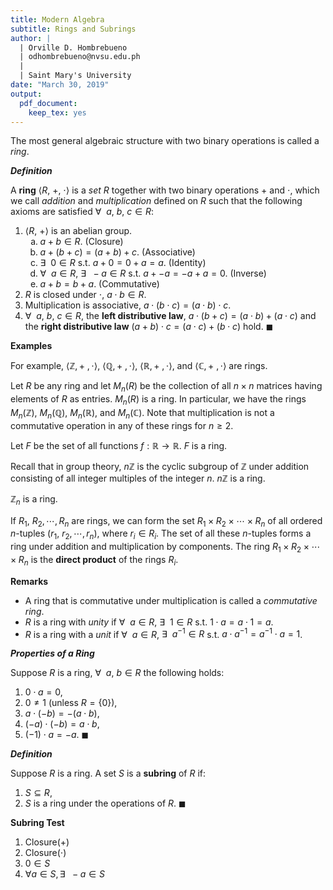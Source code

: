 ```yaml
---
title: Modern Algebra
subtitle: Rings and Subrings
author: |
  | Orville D. Hombrebueno
  | odhombrebueno@nvsu.edu.ph
  |
  | Saint Mary's University
date: "March 30, 2019"
output: 
  pdf_document: 
    keep_tex: yes
---
```

The most general algebraic structure with two binary operations is called a *ring*.

***Definition***

A **ring** $\langle R,\:+,\:\cdot\rangle$ is a *set* $R$ together with two binary operations $+$ and $\cdot$, which we call *addition* and *multiplication* defined on $R$ such that the following axioms are satisfied $\forall \:\:a,\: b,\:c \in R$:

1. $\langle R,\:+\rangle$ is an abelian group.
    a. $a+b \in R$. (Closure)
    b. $a+(b+c)=(a+b)+c$. (Associative)
    c. $\exists \:\:0 \in R$ s.t. $a+0=0+a=a$. (Identity)
    d. $\forall \:\:a\in R,$ $\exists \:\:-a\in R$ s.t. $a+-a=-a+a=0$. (Inverse)
    e. $a+b=b+a$. (Commutative)
2. $R$ is closed under $\cdot$, $a \cdot b\in R$.
3. Multiplication is associative, $a\cdot(b\cdot c)=(a\cdot b)\cdot c$.
4. $\forall \:\:a,\:b,\:c\in R$, the **left distributive law**, $a\cdot(b+c)=(a\cdot b)+(a\cdot c)$ and the **right distributive law** $(a+b)\cdot c=(a\cdot c)+(b\cdot c)$ hold. $\blacksquare$

**Examples**

For example, $\langle\mathbb{Z},+\:,\cdot\rangle$, $\langle\mathbb{Q},+\:,\cdot\rangle$, $\langle\mathbb{R},+\:,\cdot\rangle$, and $\langle\mathbb{C},+\:,\cdot\rangle$ are rings. 

Let $R$ be any ring and let $M_{n}(R)$ be the collection of all $n\times n$ matrices having elements of $R$ as entries. $M_{n}(R)$ is a ring. In particular, we have the rings $M_{n}(\mathbb{Z})$, $M_{n}(\mathbb{Q})$, $M_{n}(\mathbb{R})$, and $M_{n}(\mathbb{C})$. Note that multiplication is not a commutative operation in any of these rings for $n\ge 2$.

Let $F$ be the set of all functions $f:\mathbb{R}\longrightarrow \mathbb{R}$. $F$ is a ring.

Recall that in group theory, $n\mathbb{Z}$ is the cyclic subgroup of $\mathbb{Z}$ under addition consisting of all integer multiples of the integer $n$. $n\mathbb{Z}$ is a ring.

$\mathbb{Z}_{n}$ is a ring.

If $R_{1},\: R_{2},\dotsb,R_{n}$ are rings, we can form the set $R_{1}\times R_{2}\times\dotsb\times R_{n}$ of all ordered $n$-tuples $(r_{1},\:r_{2},\dotsb,r_{n})$, where $r_{i}\in R_{i}$. The set of all these $n$-tuples forms a ring under addition and multiplication by components. The ring $R_{1}\times R_{2}\times\dotsb\times R_{n}$ is the **direct product** of the rings $R_{i}$.

**Remarks**

- A ring that is commutative under multiplication is called a *commutative ring*.
- $R$ is a ring with *unity* if $\forall \:\:a \in R$, $\exists\:\: 1\in R$  s.t. $1\cdot a=a\cdot 1=a$.
- $R$ is a ring with a *unit* if $\forall\:\:a \in R$, $\exists\:\: a^{-1}\in R$ s.t. $a\cdot a^{-1}=a^{-1}\cdot a=1$.

\clearpage

***Properties of a Ring***

Suppose $R$ is a ring, $\forall\:\:a,\: b \in R$ the following holds:

1. $0\cdot a=0$,
2. $0\ne 1$ (unless $R=\{0\}$),
3. $a\cdot (-b)=-(a\cdot b)$,
4. $(-a)\cdot (-b)=a\cdot b$,
5. $(-1)\cdot a=-a$. $\blacksquare$

***Definition***

Suppose $R$ is a ring. A set $S$ is a **subring** of $R$ if:

1. $S\subseteq R$,
2. $S$ is a ring under the operations of $R$. $\blacksquare$

**Subring Test**

1. Closure($+$)
2. Closure($\cdot$)
3. $0\in S$
4. $\forall a \in S, \exists\:\: -a\in S$